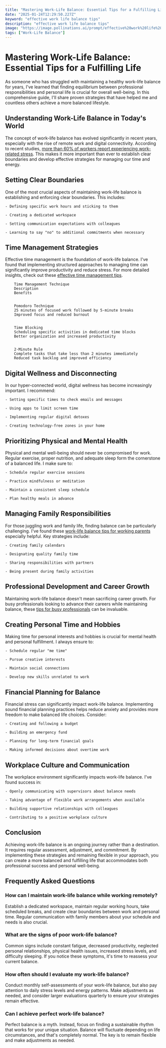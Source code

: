 ```yaml
---
title: "Mastering Work-Life Balance: Essential Tips for a Fulfilling Life"
date: "2025-01-24T12:29:50.227Z"
keyword: "effective work life balance tips"
description: "effective work life balance tips"
image: "https://image.pollinations.ai/prompt/effective%20work%20life%20balance%20tips%2C%20realistic%20photo%2C%20high%20quality%2C%204k?width=1024&height=1024&nologo=true"
tags: ["Work-Life Balance"]
---
```


# Mastering Work-Life Balance: Essential Tips for a Fulfilling Life


As someone who has struggled with maintaining a healthy work-life balance for years, I've learned that finding equilibrium between professional responsibilities and personal life is crucial for overall well-being. In this comprehensive guide, I'll share proven strategies that have helped me and countless others achieve a more balanced lifestyle.



## Understanding Work-Life Balance in Today's World


The concept of work-life balance has evolved significantly in recent years, especially with the rise of remote work and digital connectivity. According to recent studies, [more than 60% of workers report experiencing work-related stress](https://www.who.int/news-room/fact-sheets/detail/mental-health-at-work). This makes it more important than ever to establish clear boundaries and develop effective strategies for managing our time and energy.



## Setting Clear Boundaries


One of the most crucial aspects of maintaining work-life balance is establishing and enforcing clear boundaries. This includes:



    - Defining specific work hours and sticking to them

    - Creating a dedicated workspace

    - Setting communication expectations with colleagues

    - Learning to say "no" to additional commitments when necessary



## Time Management Strategies


Effective time management is the foundation of work-life balance. I've found that implementing structured approaches to managing time can significantly improve productivity and reduce stress. For more detailed insights, check out these [effective time management tips](https://productivityprospect.com/blog/effective-time-management-tips-for-better-work-life-balance/).




    
        Time Management Technique
        Description
        Benefits
    
    
        Pomodoro Technique
        25 minutes of focused work followed by 5-minute breaks
        Improved focus and reduced burnout
    
    
        Time Blocking
        Scheduling specific activities in dedicated time blocks
        Better organization and increased productivity
    
    
        2-Minute Rule
        Complete tasks that take less than 2 minutes immediately
        Reduced task backlog and improved efficiency
    




## Digital Wellness and Disconnecting


In our hyper-connected world, digital wellness has become increasingly important. I recommend:



    - Setting specific times to check emails and messages

    - Using apps to limit screen time

    - Implementing regular digital detoxes

    - Creating technology-free zones in your home



## Prioritizing Physical and Mental Health


Physical and mental well-being should never be compromised for work. Regular exercise, proper nutrition, and adequate sleep form the cornerstone of a balanced life. I make sure to:



    - Schedule regular exercise sessions

    - Practice mindfulness or meditation

    - Maintain a consistent sleep schedule

    - Plan healthy meals in advance



## Managing Family Responsibilities


For those juggling work and family life, finding balance can be particularly challenging. I've found these [work-life balance tips for working parents](https://productivityprospect.com/blog/tips-for-improving-work-life-balance-for-working-parents/) especially helpful. Key strategies include:



    - Creating family calendars

    - Designating quality family time

    - Sharing responsibilities with partners

    - Being present during family activities



## Professional Development and Career Growth


Maintaining work-life balance doesn't mean sacrificing career growth. For busy professionals looking to advance their careers while maintaining balance, these [tips for busy professionals](https://productivityprospect.com/blog/work-life-balance-tips-for-busy-professionals/) can be invaluable.



## Creating Personal Time and Hobbies


Making time for personal interests and hobbies is crucial for mental health and personal fulfillment. I always ensure to:



    - Schedule regular "me time"

    - Pursue creative interests

    - Maintain social connections

    - Develop new skills unrelated to work



## Financial Planning for Balance


Financial stress can significantly impact work-life balance. Implementing sound financial planning practices helps reduce anxiety and provides more freedom to make balanced life choices. Consider:



    - Creating and following a budget

    - Building an emergency fund

    - Planning for long-term financial goals

    - Making informed decisions about overtime work



## Workplace Culture and Communication


The workplace environment significantly impacts work-life balance. I've found success in:



    - Openly communicating with supervisors about balance needs

    - Taking advantage of flexible work arrangements when available

    - Building supportive relationships with colleagues

    - Contributing to a positive workplace culture



## Conclusion


Achieving work-life balance is an ongoing journey rather than a destination. It requires regular assessment, adjustment, and commitment. By implementing these strategies and remaining flexible in your approach, you can create a more balanced and fulfilling life that accommodates both professional success and personal well-being.



## Frequently Asked Questions


### How can I maintain work-life balance while working remotely?

Establish a dedicated workspace, maintain regular working hours, take scheduled breaks, and create clear boundaries between work and personal time. Regular communication with family members about your schedule and needs is also crucial.



### What are the signs of poor work-life balance?

Common signs include constant fatigue, decreased productivity, neglected personal relationships, physical health issues, increased stress levels, and difficulty sleeping. If you notice these symptoms, it's time to reassess your current balance.



### How often should I evaluate my work-life balance?

Conduct monthly self-assessments of your work-life balance, but also pay attention to daily stress levels and energy patterns. Make adjustments as needed, and consider larger evaluations quarterly to ensure your strategies remain effective.



### Can I achieve perfect work-life balance?

Perfect balance is a myth. Instead, focus on finding a sustainable rhythm that works for your unique situation. Balance will fluctuate depending on life circumstances, and that's completely normal. The key is to remain flexible and make adjustments as needed.

